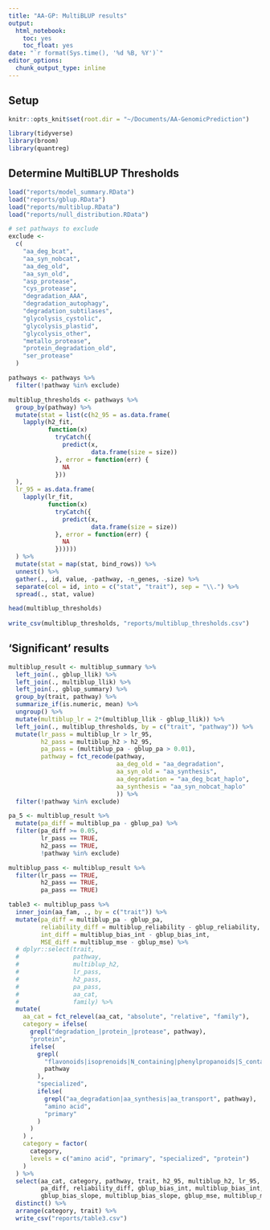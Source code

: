```yaml
---
title: "AA-GP: MultiBLUP results"
output: 
  html_notebook:
    toc: yes
    toc_float: yes
date: "`r format(Sys.time(), '%d %B, %Y')`"
editor_options: 
  chunk_output_type: inline
---
```


## Setup

```r
knitr::opts_knit$set(root.dir = "~/Documents/AA-GenomicPrediction")

library(tidyverse)
library(broom)
library(quantreg)
```

## Determine MultiBLUP Thresholds

```r
load("reports/model_summary.RData")
load("reports/gblup.RData")
load("reports/multiblup.RData")
load("reports/null_distribution.RData")

# set pathways to exclude
exclude <-
  c(
    "aa_deg_bcat",
    "aa_syn_nobcat",
    "aa_deg_old",
    "aa_syn_old",
    "asp_protease",
    "cys_protease",
    "degradation_AAA",
    "degradation_autophagy",
    "degradation_subtilases",
    "glycolysis_cystolic",
    "glycolysis_plastid",
    "glycolysis_other",
    "metallo_protease",
    "protein_degradation_old",
    "ser_protease"
  )

pathways <- pathways %>% 
  filter(!pathway %in% exclude)

multiblup_thresholds <- pathways %>%
  group_by(pathway) %>%
  mutate(stat = list(c(h2_95 = as.data.frame(
    lapply(h2_fit,
           function(x)
             tryCatch({
               predict(x,
                       data.frame(size = size))
             }, error = function(err) {
               NA
             }))
  ),
  lr_95 = as.data.frame(
    lapply(lr_fit,
           function(x)
             tryCatch({
               predict(x,
                       data.frame(size = size))
             }, error = function(err) {
               NA
             })))))
  ) %>%
  mutate(stat = map(stat, bind_rows)) %>%
  unnest() %>%
  gather(., id, value, -pathway, -n_genes, -size) %>%
  separate(col = id, into = c("stat", "trait"), sep = "\\.") %>%
  spread(., stat, value)

head(multiblup_thresholds)
  
write_csv(multiblup_thresholds, "reports/multiblup_thresholds.csv")

```

## 'Significant' results

```r

multiblup_result <- multiblup_summary %>%
  left_join(., gblup_llik) %>%
  left_join(., multiblup_llik) %>% 
  left_join(., gblup_summary) %>% 
  group_by(trait, pathway) %>%
  summarize_if(is.numeric, mean) %>% 
  ungroup() %>% 
  mutate(multiblup_lr = 2*(multiblup_llik - gblup_llik)) %>%
  left_join(., multiblup_thresholds, by = c("trait", "pathway")) %>%
  mutate(lr_pass = multiblup_lr > lr_95,
         h2_pass = multiblup_h2 > h2_95,
         pa_pass = (multiblup_pa - gblup_pa > 0.01),
         pathway = fct_recode(pathway,
                              aa_deg_old = "aa_degradation",
                              aa_syn_old = "aa_synthesis",
                              aa_degradation = "aa_deg_bcat_haplo",
                              aa_synthesis = "aa_syn_nobcat_haplo"
                              )) %>%
  filter(!pathway %in% exclude)

pa_5 <- multiblup_result %>%
  mutate(pa_diff = multiblup_pa - gblup_pa) %>%
  filter(pa_diff >= 0.05,
         lr_pass == TRUE,
         h2_pass == TRUE,
         !pathway %in% exclude)

multiblup_pass <- multiblup_result %>%
  filter(lr_pass == TRUE,
         h2_pass == TRUE,
         pa_pass == TRUE) 

table3 <- multiblup_pass %>% 
  inner_join(aa_fam, ., by = c("trait")) %>%
  mutate(pa_diff = multiblup_pa - gblup_pa,
         reliability_diff = multiblup_reliability - gblup_reliability,
         int_diff = multiblup_bias_int - gblup_bias_int,
         MSE_diff = multiblup_mse - gblup_mse) %>%
  # dplyr::select(trait,
  #               pathway,
  #               multiblup_h2,
  #               lr_pass,
  #               h2_pass,
  #               pa_pass,
  #               aa_cat,
  #               family) %>%
  mutate(
    aa_cat = fct_relevel(aa_cat, "absolute", "relative", "family"),
    category = ifelse(
      grepl("degradation_|protein_|protease", pathway),
      "protein",
      ifelse(
        grepl(
          "flavonoids|isoprenoids|N_containing|phenylpropanoids|S_containing",
          pathway
        ),
        "specialized",
        ifelse(
          grepl("aa_degradation|aa_synthesis|aa_transport", pathway),
          "amino acid",
          "primary"
        )
      )
    ) ,
    category = factor(
      category,
      levels = c("amino acid", "primary", "specialized", "protein")
    )
  ) %>%
  select(aa_cat, category, pathway, trait, h2_95, multiblup_h2, lr_95, multiblup_lr, 
         pa_diff, reliability_diff, gblup_bias_int, multiblup_bias_int,
         gblup_bias_slope, multiblup_bias_slope, gblup_mse, multiblup_mse) %>%
  distinct() %>% 
  arrange(category, trait) %>%
  write_csv("reports/table3.csv")

```
